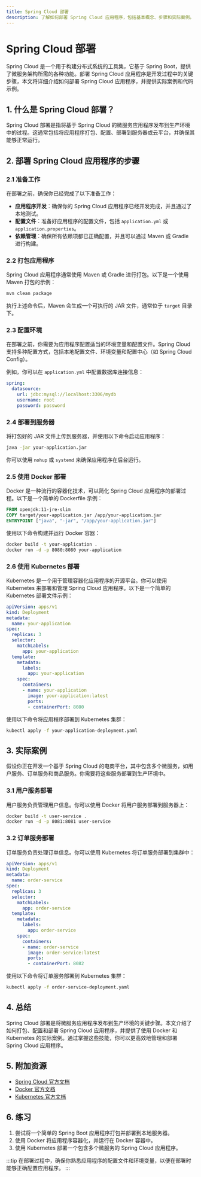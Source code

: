 ```yaml
---
title: Spring Cloud 部署
description: 了解如何部署 Spring Cloud 应用程序，包括基本概念、步骤和实际案例。
---
```


# Spring Cloud 部署

Spring Cloud 是一个用于构建分布式系统的工具集，它基于 Spring Boot，提供了微服务架构所需的各种功能。部署 Spring Cloud 应用程序是开发过程中的关键步骤，本文将详细介绍如何部署 Spring Cloud 应用程序，并提供实际案例和代码示例。

## 1. 什么是 Spring Cloud 部署？

Spring Cloud 部署是指将基于 Spring Cloud 的微服务应用程序发布到生产环境中的过程。这通常包括将应用程序打包、配置、部署到服务器或云平台，并确保其能够正常运行。

## 2. 部署 Spring Cloud 应用程序的步骤

### 2.1 准备工作

在部署之前，确保你已经完成了以下准备工作：

- **应用程序开发**：确保你的 Spring Cloud 应用程序已经开发完成，并且通过了本地测试。
- **配置文件**：准备好应用程序的配置文件，包括 `application.yml` 或 `application.properties`。
- **依赖管理**：确保所有依赖项都已正确配置，并且可以通过 Maven 或 Gradle 进行构建。

### 2.2 打包应用程序

Spring Cloud 应用程序通常使用 Maven 或 Gradle 进行打包。以下是一个使用 Maven 打包的示例：

```bash
mvn clean package
```

执行上述命令后，Maven 会生成一个可执行的 JAR 文件，通常位于 `target` 目录下。

### 2.3 配置环境

在部署之前，你需要为应用程序配置适当的环境变量和配置文件。Spring Cloud 支持多种配置方式，包括本地配置文件、环境变量和配置中心（如 Spring Cloud Config）。

例如，你可以在 `application.yml` 中配置数据库连接信息：

```yaml
spring:
  datasource:
    url: jdbc:mysql://localhost:3306/mydb
    username: root
    password: password
```

### 2.4 部署到服务器

将打包好的 JAR 文件上传到服务器，并使用以下命令启动应用程序：

```bash
java -jar your-application.jar
```

你可以使用 `nohup` 或 `systemd` 来确保应用程序在后台运行。

### 2.5 使用 Docker 部署

Docker 是一种流行的容器化技术，可以简化 Spring Cloud 应用程序的部署过程。以下是一个简单的 Dockerfile 示例：

```dockerfile
FROM openjdk:11-jre-slim
COPY target/your-application.jar /app/your-application.jar
ENTRYPOINT ["java", "-jar", "/app/your-application.jar"]
```

使用以下命令构建并运行 Docker 容器：

```bash
docker build -t your-application .
docker run -d -p 8080:8080 your-application
```

### 2.6 使用 Kubernetes 部署

Kubernetes 是一个用于管理容器化应用程序的开源平台。你可以使用 Kubernetes 来部署和管理 Spring Cloud 应用程序。以下是一个简单的 Kubernetes 部署文件示例：

```yaml
apiVersion: apps/v1
kind: Deployment
metadata:
  name: your-application
spec:
  replicas: 3
  selector:
    matchLabels:
      app: your-application
  template:
    metadata:
      labels:
        app: your-application
    spec:
      containers:
      - name: your-application
        image: your-application:latest
        ports:
        - containerPort: 8080
```

使用以下命令将应用程序部署到 Kubernetes 集群：

```bash
kubectl apply -f your-application-deployment.yaml
```

## 3. 实际案例

假设你正在开发一个基于 Spring Cloud 的电商平台，其中包含多个微服务，如用户服务、订单服务和商品服务。你需要将这些服务部署到生产环境中。

### 3.1 用户服务部署

用户服务负责管理用户信息。你可以使用 Docker 将用户服务部署到服务器上：

```bash
docker build -t user-service .
docker run -d -p 8081:8081 user-service
```

### 3.2 订单服务部署

订单服务负责处理订单信息。你可以使用 Kubernetes 将订单服务部署到集群中：

```yaml
apiVersion: apps/v1
kind: Deployment
metadata:
  name: order-service
spec:
  replicas: 3
  selector:
    matchLabels:
      app: order-service
  template:
    metadata:
      labels:
        app: order-service
    spec:
      containers:
      - name: order-service
        image: order-service:latest
        ports:
        - containerPort: 8082
```

使用以下命令将订单服务部署到 Kubernetes 集群：

```bash
kubectl apply -f order-service-deployment.yaml
```

## 4. 总结

Spring Cloud 部署是将微服务应用程序发布到生产环境的关键步骤。本文介绍了如何打包、配置和部署 Spring Cloud 应用程序，并提供了使用 Docker 和 Kubernetes 的实际案例。通过掌握这些技能，你可以更高效地管理和部署 Spring Cloud 应用程序。

## 5. 附加资源

- [Spring Cloud 官方文档](https://spring.io/projects/spring-cloud)
- [Docker 官方文档](https://docs.docker.com/)
- [Kubernetes 官方文档](https://kubernetes.io/docs/)

## 6. 练习

1. 尝试将一个简单的 Spring Boot 应用程序打包并部署到本地服务器。
2. 使用 Docker 将应用程序容器化，并运行在 Docker 容器中。
3. 使用 Kubernetes 部署一个包含多个微服务的 Spring Cloud 应用程序。

:::tip
在部署过程中，确保你熟悉应用程序的配置文件和环境变量，以便在部署时能够正确配置应用程序。
:::